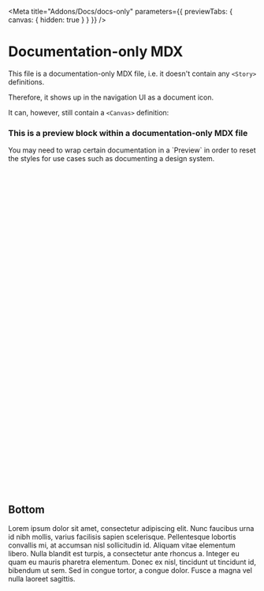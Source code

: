 
<Meta title="Addons/Docs/docs-only" parameters={{ previewTabs: { canvas: { hidden: true } } }} />

# Documentation-only MDX

This file is a documentation-only MDX file, i.e. it doesn't contain any `<Story>` definitions.

Therefore, it shows up in the navigation UI as a document icon.

It can, however, still contain a `<Canvas>` definition:

<Canvas>
  <div>
    <h3>This is a preview block within a documentation-only MDX file</h3>
    <p>
      You may need to wrap certain documentation in a `Preview` in order to reset the styles for use
      cases such as documenting a design system.
    </p>
  </div>
</Canvas>

<br />
<br />
<br />
<br />
<br />
<br />
<br />
<br />
<br />
<br />
<br />
<br />
<br />
<br />
<br />
<br />
<br />
<br />
<br />
<br />
<br />
<br />
<br />
<br />
<br />
<br />
<br />
<br />
<br />
<br />
<br />
<br />
<br />
<br />
<br />
<br />
<br />
<br />

## Bottom

Lorem ipsum dolor sit amet, consectetur adipiscing elit. Nunc faucibus urna id nibh mollis, varius facilisis sapien scelerisque. Pellentesque lobortis convallis mi, at accumsan nisl sollicitudin id. Aliquam vitae elementum libero. Nulla blandit est turpis, a consectetur ante rhoncus a. Integer eu quam eu mauris pharetra elementum. Donec ex nisl, tincidunt ut tincidunt id, bibendum ut sem. Sed in congue tortor, a congue dolor. Fusce a magna vel nulla laoreet sagittis.
